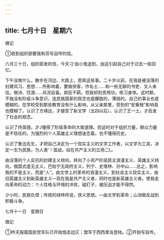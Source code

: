 ```yaml
---
---
---
```

title: 七月十日　星期六
---




摘记

①收到组织部要我和芬写自传的信。

六月三十日，组织部发的信，今天刁‘由小鬼送到，由这引起自己对于过去一些回忆。

下午没做什么，散步在河边、大路上，思索这些事。二十岁以前，在我是被没落的封建风习、思想……所影响着，要做侠客，作名士……和一些无聊的书吏、文人来往。做诗、饮酒……风流自喜。疏狂不羁。但我却刻苦用功，练习身体。这时期，不独没有阶级斗争意识，连民族国家的观念也是朦胧的，薄弱的。自己的事业也是模糊的。在学校受到那些教育没有什么影响，从父亲那里，受到的“安重根”影响竟也模糊了。认识了方靖远，才接受了新文学（五四以后）。认识了王一土，才启发了社会的观念。

认识了终英翘，才J懂得了阶级革命的大致道理。但这时对于组织力量，群众力量是不信任的，为强烈的个人英雄主义理想迷恋着。也不懂得历史。

认识了鲁迅先生，才把自己决定为一个现实主义的文学工作者，以文学为工具，决定一生为民族，为人类‘！苗战，站在共产主义的立场二L。

由没落的个人反抗的封建主义倾向，转向了小资产阶级民主浪漫主义、英雄主义倾向，俄国式虚无主义，巴枯宁无政府主义，列宁、史塔林、孙中山……总之，影响我的不是主义，而是“人”。由文学上的革命的浪漫主义，到社会主义现实主义，由旧英雄主义到新英雄主义―现在我是共产主义者，同时也是新英雄主义者。使我走向革命的动力：个人性格与环境的冲突，碰钉子，被压迫才能不得然。

少小时，民族仇恨；传统的绿林传说，侠义思想。―由文学到革命；山消极反战到积极斗争。





七月十一日　星期日


摘记

①昨天报载国民党军队已开始炮击边仄；盟军于西西里岛登陆。②开始写自传。